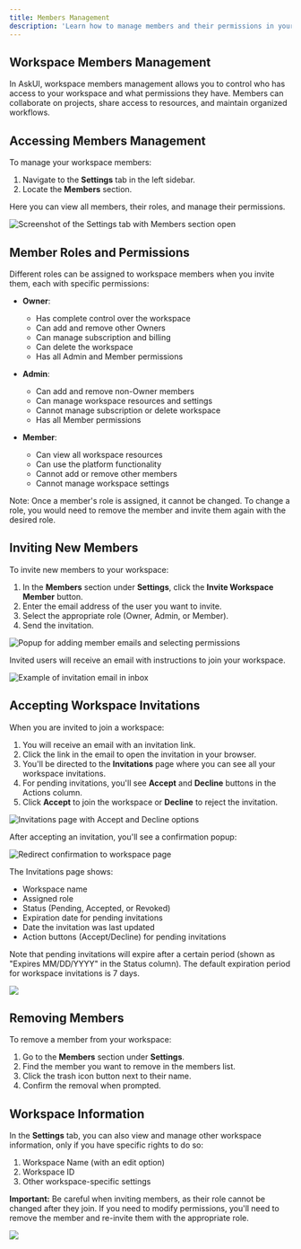 ```yaml
---
title: Members Management
description: 'Learn how to manage members and their permissions in your AskUI workspace.'
---
```



## Workspace Members Management

In AskUI, workspace members management allows you to control who has access to your workspace and what permissions they have. Members can collaborate on projects, share access to resources, and maintain organized workflows.

## Accessing Members Management

To manage your workspace members:

1. Navigate to the **Settings** tab in the left sidebar.
2. Locate the **Members** section.

Here you can view all members, their roles, and manage their permissions.

![Screenshot of the Settings tab with Members section open](./images/member-management-settings.png)

## Member Roles and Permissions

Different roles can be assigned to workspace members when you invite them, each with specific permissions:

- **Owner**:
  - Has complete control over the workspace
  - Can add and remove other Owners
  - Can manage subscription and billing
  - Can delete the workspace
  - Has all Admin and Member permissions

- **Admin**:
  - Can add and remove non-Owner members
  - Can manage workspace resources and settings
  - Cannot manage subscription or delete workspace
  - Has all Member permissions

- **Member**:
  - Can view all workspace resources
  - Can use the platform functionality
  - Cannot add or remove other members
  - Cannot manage workspace settings

Note: Once a member's role is assigned, it cannot be changed. To change a role, you would need to remove the member and invite them again with the desired role.

## Inviting New Members

To invite new members to your workspace:

1. In the **Members** section under **Settings**, click the **Invite Workspace Member** button.
2. Enter the email address of the user you want to invite.
3. Select the appropriate role (Owner, Admin, or Member).
4. Send the invitation.

![Popup for adding member emails and selecting permissions](./images/member-management-invite-modal.png)

Invited users will receive an email with instructions to join your workspace.

![Example of invitation email in inbox](./images/member-management-invite-email.png)

## Accepting Workspace Invitations

When you are invited to join a workspace:

1. You will receive an email with an invitation link.
2. Click the link in the email to open the invitation in your browser.
3. You'll be directed to the **Invitations** page where you can see all your workspace invitations.
4. For pending invitations, you'll see **Accept** and **Decline** buttons in the Actions column.
5. Click **Accept** to join the workspace or **Decline** to reject the invitation.

![Invitations page with Accept and Decline options](./images/member-management-accept-invite.png)

After accepting an invitation, you'll see a confirmation popup:

![Redirect confirmation to workspace page](./images/member-management-redirect-new-workspace.png)

The Invitations page shows:
- Workspace name
- Assigned role
- Status (Pending, Accepted, or Revoked)
- Expiration date for pending invitations
- Date the invitation was last updated
- Action buttons (Accept/Decline) for pending invitations

Note that pending invitations will expire after a certain period (shown as "Expires MM/DD/YYYY" in the Status column). The default expiration period for workspace invitations is 7 days.

![](./images/workspace-invitations.png)

## Removing Members

To remove a member from your workspace:

1. Go to the **Members** section under **Settings**.
2. Find the member you want to remove in the members list.
3. Click the trash icon button next to their name.
4. Confirm the removal when prompted.

## Workspace Information

In the **Settings** tab, you can also view and manage other workspace information, only if you have specific rights to do so:

1. Workspace Name (with an edit option)
2. Workspace ID
3. Other workspace-specific settings

**Important:** Be careful when inviting members, as their role cannot be changed after they join. If you need to modify permissions, you'll need to remove the member and re-invite them with the appropriate role.

![](./images/workspace-settings.png) 